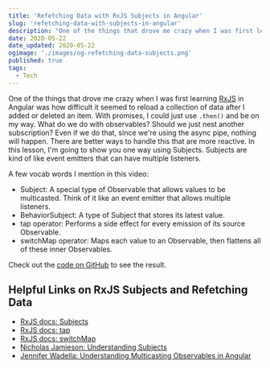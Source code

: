 ```yaml
---
title: 'Refetching Data with RxJS Subjects in Angular'
slug: 'refetching-data-with-subjects-in-angular'
description: "One of the things that drove me crazy when I was first learning RxJS in Angular was how difficult it seemed to reload a collection after I added or deleted an item. With promises, we could just use .then(), but what do we do with observables? In this lesson, I'm going to show you one way using RxJS Subjects."
date: 2020-05-22
date_updated: 2020-05-22
ogimage: './images/og-refetching-data-subjects.png'
published: true
tags:
  - Tech
---
```



One of the things that drove me crazy when I was first learning [RxJS](https://rxjs.dev/) in Angular was how difficult it seemed to reload a collection of data after I added or deleted an item. With promises, I could just use `.then()` and be on my way. What do we do with observables? Should we just nest another subscription? Even if we do that, since we're using the async pipe, nothing will happen. There are better ways to handle this that are more reactive. In this lesson, I'm going to show you one way using Subjects. Subjects are kind of like event emitters that can have multiple listeners.

<Egghead url="https://egghead.io/lessons/angular-refetching-data-with-subjects-in-angular/embed?pl=angular-basics-888f" />

A few vocab words I mention in this video:

- Subject: A special type of Observable that allows values to be multicasted. Think of it like an event emitter that allows multiple listeners.
- BehaviorSubject: A type of Subject that stores its latest value.
- tap operator: Performs a side effect for every emission of its source Observable.
- switchMap operator: Maps each value to an Observable, then flattens all of these inner Observables.

Check out the [code on GitHub](https://github.com/samjulien/egghead-angular/tree/refetching-with-subjects) to see the result.

## Helpful Links on RxJS Subjects and Refetching Data

- [RxJS docs: Subjects](https://rxjs.dev/guide/subject)
- [RxJS docs: tap](https://rxjs.dev/api/operators/tap)
- [RxJS docs: switchMap](https://rxjs.dev/api/operators/switchMap)
- [Nicholas Jamieson: Understanding Subjects](https://medium.com/angular-in-depth/rxjs-understanding-subjects-5c585188c3e1)
- [Jennifer Wadella: Understanding Multicasting Observables in Angular](https://dev.to/bitovi/understanding-multicasting-observables-in-angular-2371)
